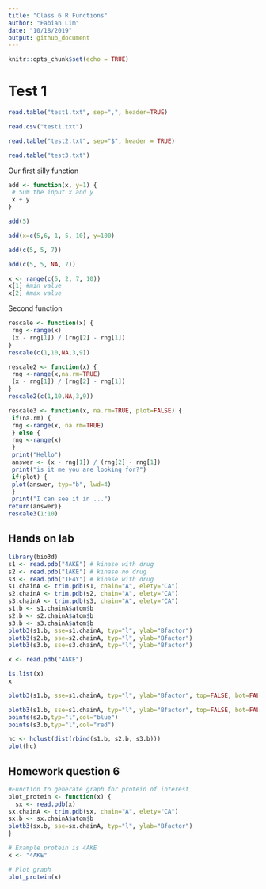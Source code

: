 ```yaml
---
title: "Class 6 R Functions"
author: "Fabian Lim"
date: "10/18/2019"
output: github_document
---
```


```r
knitr::opts_chunk$set(echo = TRUE)
```

# Test 1

```r
read.table("test1.txt", sep=",", header=TRUE)
```

```r
read.csv("test1.txt")
```


```r
read.table("test2.txt", sep="$", header = TRUE)
```

```r
read.table("test3.txt")
```

Our first silly function

```r
add <- function(x, y=1) {
 # Sum the input x and y
 x + y
}
```
```r
add(5)
```

```r
add(x=c(5,6, 1, 5, 10), y=100)
```


```r
add(c(5, 5, 7))
```

```r
add(c(5, 5, NA, 7))
```



```r
x <- range(c(5, 2, 7, 10))
x[1] #min value
x[2] #max value
```

Second function
```r
rescale <- function(x) {
 rng <-range(x)
 (x - rng[1]) / (rng[2] - rng[1])
}
rescale(c(1,10,NA,3,9))

```

```r
rescale2 <- function(x) {
 rng <-range(x,na.rm=TRUE)
 (x - rng[1]) / (rng[2] - rng[1])
}
rescale2(c(1,10,NA,3,9))
```

```r
rescale3 <- function(x, na.rm=TRUE, plot=FALSE) {
 if(na.rm) {
 rng <-range(x, na.rm=TRUE)
 } else {
 rng <-range(x)
 }
 print("Hello")
 answer <- (x - rng[1]) / (rng[2] - rng[1])
 print("is it me you are looking for?")
 if(plot) {
 plot(answer, typ="b", lwd=4)
 }
 print("I can see it in ...")
return(answer)}
rescale3(1:10)
```

## Hands on lab
```r
library(bio3d)
s1 <- read.pdb("4AKE") # kinase with drug
s2 <- read.pdb("1AKE") # kinase no drug
s3 <- read.pdb("1E4Y") # kinase with drug
s1.chainA <- trim.pdb(s1, chain="A", elety="CA")
s2.chainA <- trim.pdb(s2, chain="A", elety="CA")
s3.chainA <- trim.pdb(s3, chain="A", elety="CA")
s1.b <- s1.chainA$atom$b
s2.b <- s2.chainA$atom$b
s3.b <- s3.chainA$atom$b
plotb3(s1.b, sse=s1.chainA, typ="l", ylab="Bfactor")
plotb3(s2.b, sse=s2.chainA, typ="l", ylab="Bfactor")
plotb3(s3.b, sse=s3.chainA, typ="l", ylab="Bfactor")
```

```r
x <- read.pdb("4AKE")
```

```r
is.list(x)
x
```

```r
plotb3(s1.b, sse=s1.chainA, typ="l", ylab="Bfactor", top=FALSE, bot=FALSE)
```

```r
plotb3(s1.b, sse=s1.chainA, typ="l", ylab="Bfactor", top=FALSE, bot=FALSE)
points(s2.b,typ="l",col="blue")
points(s3.b,typ="l",col="red")
```

```r
hc <- hclust(dist(rbind(s1.b, s2.b, s3.b)))
plot(hc)
```


## Homework question 6

```r
#Function to generate graph for protein of interest
plot_protein <- function(x) {
  sx <- read.pdb(x)
sx.chainA <- trim.pdb(sx, chain="A", elety="CA")
sx.b <- sx.chainA$atom$b
plotb3(sx.b, sse=sx.chainA, typ="l", ylab="Bfactor")
}

# Example protein is 4AKE
x <- "4AKE"

# Plot graph
plot_protein(x)
```


